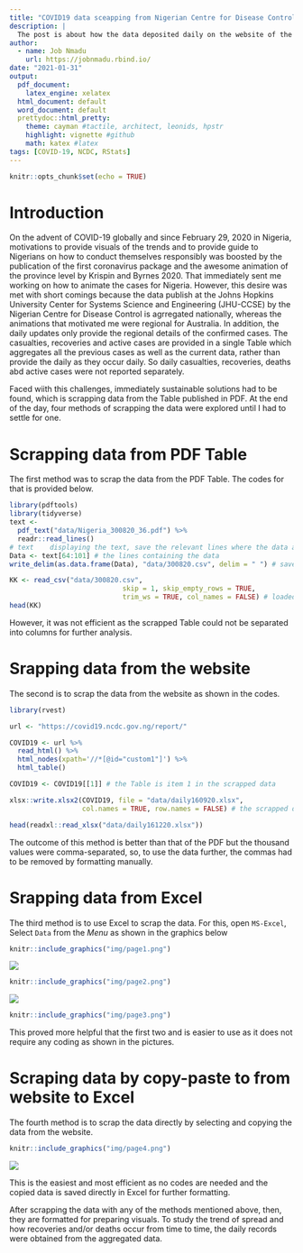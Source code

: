 ```yaml
---
title: "COVID19 data sceapping from Nigerian Centre for Disease Control (NCDC)"
description: |
  The post is about how the data deposited daily on the website of the Nigerian Centre for Disease Control (NCDC) can be scrapped with R and other software.
author:
  - name: Job Nmadu
    url: https://jobnmadu.rbind.io/
date: "2021-01-31"
output:
  pdf_document: 
    latex_engine: xelatex
  html_document: default
  word_document: default
  prettydoc::html_pretty:
    theme: cayman #tactile, architect, leonids, hpstr
    highlight: vignette #github
    math: katex #latex
tags: [COVID-19, NCDC, RStats]
---
```


```r
knitr::opts_chunk$set(echo = TRUE)
```

# Introduction

On the advent of COVID-19 globally and since February 29, 2020 in Nigeria, motivations to provide visuals of the trends and to provide guide to Nigerians on how to conduct themselves responsibly was boosted by the publication of the first coronavirus package and the awesome animation of the province level by Krispin and Byrnes 2020. That immediately sent me working on how to animate the cases for Nigeria. However, this desire was met with short comings because the data publish at the Johns Hopkins University Center for Systems Science and Engineering (JHU-CCSE) by the Nigerian Centre for Disease Control is agrregated nationally, whereas the animations that motivated me were regional for Australia. In addition, the daily updates only provide the regional details of the confirmed cases. The casualties, recoveries and active cases are provided in a single Table which aggregates all the previous cases as well as the current data, rather than provide the daily as they occur daily. So daily casualties, recoveries, deaths abd active cases were not reported separately.

Faced wiith this challenges, immediately sustainable solutions had to be found, which is scrapping data from the Table published in PDF. At the end of the day, four methods of scrapping the data were explored until I had to settle for one.

# Scrapping data from PDF Table

The first method was to scrap the data from the PDF Table. The codes for that is provided below.

```r

library(pdftools)
library(tidyverse)
text <- 
  pdf_text("data/Nigeria_300820_36.pdf") %>%
  readr::read_lines()
# text    displaying the text, save the relevant lines where the data appears
Data <- text[64:101] # the lines containing the data
write_delim(as.data.frame(Data), "data/300820.csv", delim = " ") # saved to CSV

KK <- read_csv("data/300820.csv", 
                            skip = 1, skip_empty_rows = TRUE,
                            trim_ws = TRUE, col_names = FALSE) # loaded to memory for further use
head(KK)
```


However, it was not efficient as the scrapped Table could not be separated into columns for further analysis.

# Srapping data from the website

The second is to scrap the data from the website as shown in the codes. 

```r

library(rvest)

url <- "https://covid19.ncdc.gov.ng/report/"

COVID19 <- url %>%
  read_html() %>%
  html_nodes(xpath='//*[@id="custom1"]') %>%
  html_table()

COVID19 <- COVID19[[1]] # the Table is item 1 in the scrapped data

xlsx::write.xlsx2(COVID19, file = "data/daily160920.xlsx", 
                  col.names = TRUE, row.names = FALSE) # the scrapped data is saved to Excel file

```


```r

head(readxl::read_xlsx("data/daily161220.xlsx"))

```



The outcome of this method is better than that of the PDF but the thousand values were comma-separated, so, to use the data further, the commas had to be removed by formatting manually.

# Srapping data from Excel

The third method is to use Excel to scrap the data. For this, open `MS-Excel`, Select `Data` from the _Menu_ as shown in the graphics below

```r

knitr::include_graphics("img/page1.png")

```

![](img/page1.png)

```r

knitr::include_graphics("img/page2.png")

```

![](img/page2.png)

```r

knitr::include_graphics("img/page3.png")

```


This proved more helpful that the first two and is easier to use as it does not require any coding as shown in the pictures.

# Scraping data by copy-paste to from website to Excel

The fourth method is to scrap the data directly by selecting and copying the data from the website.

```r

knitr::include_graphics("img/page4.png")

```

![](img/page4.png)

This is the easiest and most efficient as no codes are needed and the copied data is saved directly in Excel for further formatting.

After scrapping the data with any of the methods mentioned above, then, they are formatted for preparing visuals. To study the trend of spread and how recoveries and/or deaths occur from time to time, the daily records were obtained from the aggregated data.
